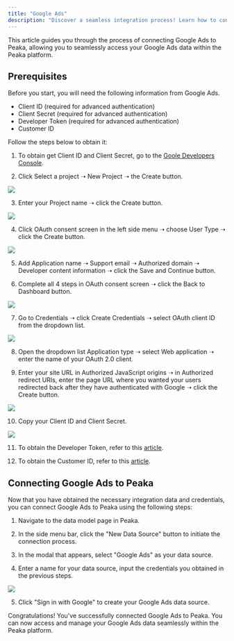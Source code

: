 ```yaml
---
title: "Google Ads"
description: "Discover a seamless integration process! Learn how to connect Google Ads to Peaka effortlessly for streamlined transactions."
---
```


This article guides you through the process of connecting Google Ads to Peaka, allowing you to seamlessly access your Google Ads data within the Peaka platform.

## Prerequisites

Before you start, you will need the following information from Google Ads.

- Client ID (required for advanced authentication)
- Client Secret (required for advanced authentication)
- Developer Token (required for advanced authentication)
- Customer ID

Follow the steps below to obtain it:

1. To obtain get Client ID and Client Secret, go to the [Goole Developers Console](https://console.cloud.google.com/apis/dashboard).

2. Click Select a project ➝ New Project ➝ the Create button.

<img src="https://cdn.peaka.com/integrations/google-ads-1.png" />

3. Enter your Project name ➝ click the Create button.

<img src="https://cdn.peaka.com/integrations/google-ads-2.png" />

4. Click OAuth consent screen in the left side menu ➝ choose User Type ➝ click the Create button.

<img src="https://cdn.peaka.com/integrations/google-ads-3.png" />

5. Add Application name ➝ Support email ➝ Authorized domain ➝ Developer content information ➝ click the Save and Continue button.

6. Complete all 4 steps in OAuth consent screen ➝ click the Back to Dashboard button.

<img src="https://cdn.peaka.com/integrations/google-ads-4.png" />

7. Go to Credentials ➝ click Create Credentials ➝ select OAuth client ID from the dropdown list.

<img src="https://cdn.peaka.com/integrations/google-ads-5.png" />

8. Open the dropdown list Application type ➝ select Web application ➝ enter the name of your OAuth 2.0 client.

9. Enter your site URL in Authorized JavaScript origins ➝ in Authorized redirect URIs, enter the page URL where you wanted your users redirected back after they have authenticated with Google ➝ click the Create button.

<img src="https://cdn.peaka.com/integrations/google-ads-6.png" />

10. Copy your Client ID and Client Secret.

<img src="https://cdn.peaka.com/integrations/google-ads-7.png" />

11. To obtain the Developer Token, refer to this [article](https://developers.google.com/google-ads/api/docs/get-started/dev-token).

12. To obtain the Customer ID, refer to this [article](https://support.google.com/google-ads/answer/1704344?hl=en).

## Connecting Google Ads to Peaka

Now that you have obtained the necessary integration data and credentials, you can connect Google Ads to Peaka using the following steps:

1. Navigate to the data model page in Peaka.

2. In the side menu bar, click the "New Data Source" button to initiate the connection process.

3. In the modal that appears, select "Google Ads" as your data source.

4. Enter a name for your data source, input the credentials you obtained in the previous steps.

<img src="https://cdn.peaka.com/integrations/google-ads-8.png" />

5. Click "Sign in with Google" to create your Google Ads data source.

Congratulations! You've successfully connected Google Ads to Peaka. You can now access and manage your Google Ads data seamlessly within the Peaka platform.
